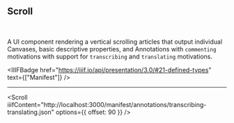 
## Scroll

<br />
<CallToAction href="/docs/scroll" text="Docs" size="small" />

A UI component rendering a vertical scrolling articles that output individual Canvases, basic descriptive properties, and Annotations with `commenting` motivations with support for `transcribing` and `translating` motivations.

<IIIFBadge
  href="https://iiif.io/api/presentation/3.0/#21-defined-types"
  text={["Manifest"]}
/>

---

<Scroll
  iiifContent="http://localhost:3000/manifest/annotations/transcribing-translating.json"
  options={{ offset: 90 }}
/>
